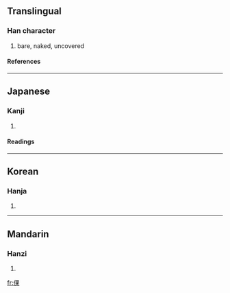 ==Translingual==
===Han character===
{{Han char|rn=9|rad=人|as=08|sn=10|four=|canj=人田木 (OWD)}}
# bare, naked, uncovered
====References====
{{Han ref|kx=0109.070|dkj=00797|dj=0232.050|hdz=10177.030|uh=502E|ud=20526}}
----
==Japanese==
===Kanji===
{{ja-kanji|grade=|rs=人08}}
# {{defn|Japanese}}
====Readings====
{{ja-readings|on=[[ら]] (ra), [[か]] (ka), [[げ]] (ge)|kun=[[はだか]] (hadaka), [[せまい]] (semai), [[かたぬぐ]] (katanugu), [[すはだ]] (suhada)}}
----
==Korean==
===Hanja===
{{ko-hanja|hangeul=라|rv=ra|mr=ra}}
# {{defn|Korean}}
----
==Mandarin==
===Hanzi===
{{cmn-hanzi|pin=[[lèng]] (leng4), [[líng]] (ling2), [[luǒ]] (luo3)|wg=leng<sup>4</sup>, ling<sup>2</sup>, lo<sup>3</sup>}}
# {{defn|Mandarin}}

[[fr:倮]]